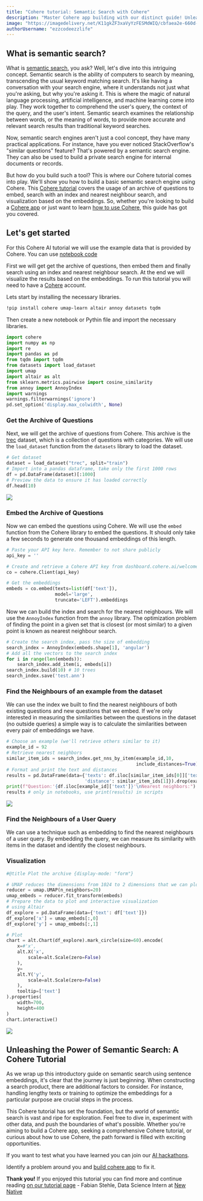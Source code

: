 ```yaml
---
title: "Cohere tutorial: Semantic Search with Cohere"
description: "Master Cohere app building with our distinct guide! Unleash AI potential of your application & create a semantic search marvel. Embrace the Cohere revolution today!"
image: "https://imagedelivery.net/K11gkZF3xaVyYzFESMdWIQ/cbfaea2e-660d-43c4-5e6d-84dcc7d84600/full"
authorUsername: "ezzcodeezzlife"
---
```


## What is semantic search?

What is [semantic search](https://en.wikipedia.org/wiki/Semantic_search), you ask? Well, let's dive into this intriguing concept. Semantic search is the ability of computers to search by meaning, transcending the usual keyword matching search. It's like having a conversation with your search engine, where it understands not just what you're asking, but why you're asking it. This is where the magic of natural language processing, artificial intelligence, and machine learning come into play. They work together to comprehend the user's query, the context of the query, and the user's intent. Semantic search examines the relationship between words, or the meaning of words, to provide more accurate and relevant search results than traditional keyword searches.

Now, semantic search engines aren't just a cool concept, they have many practical applications. For instance, have you ever noticed StackOverflow's "similar questions" feature? That's powered by a semantic search engine. They can also be used to build a private search engine for internal documents or records.

But how do you build such a tool? This is where our Cohere tutorial comes into play. We'll show you how to build a basic semantic search engine using Cohere. This [Cohere tutorial](https://lablab.ai/t/tech/cohere) covers the usage of an archive of questions to embed, search with an index and nearest neighbour search, and visualization based on the embeddings. So, whether you're looking to build a [Cohere app](https://lablab.ai/apps/tech/cohere) or just want to learn [how to use Cohere](https://lablab.ai/tech/cohere), this guide has got you covered.

## Let's get started

For this Cohere AI tutorial we will use the example data that is provided by Cohere. You can use [notebook code](https://colab.research.google.com/github/cohere-ai/notebooks/blob/main/notebooks/Basic_Semantic_Search.ipynb) 

First we will get get the archive of questions, then embed them and finally search using an index and nearest neighbour search. At 
the end we will visualize the results based on the embeddings. To run this tutorial you will need to have a [Cohere](https://cohere.ai/) account. 

Lets start by installing the necessary libraries.

```bash
!pip install cohere umap-learn altair annoy datasets tqdm
```

Then create a new notebook or Pythin file and import the necessary libraries.

```python
import cohere
import numpy as np
import re
import pandas as pd
from tqdm import tqdm
from datasets import load_dataset
import umap
import altair as alt
from sklearn.metrics.pairwise import cosine_similarity
from annoy import AnnoyIndex
import warnings
warnings.filterwarnings('ignore')
pd.set_option('display.max_colwidth', None)
```

### Get the Archive of Questions

Next, we will get the archive of questions from Cohere. This archive is the [trec](https://www.tensorflow.org/datasets/catalog/trec) 
dataset, which is a collection of questions with categories. We will use the `load_dataset` function from the `datasets` library 
to load the dataset.

```python
# Get dataset
dataset = load_dataset("trec", split="train")
# Import into a pandas dataframe, take only the first 1000 rows
df = pd.DataFrame(dataset)[:1000]
# Preview the data to ensure it has loaded correctly
df.head(10)
```

<Img src="https://storage.googleapis.com/lablab-static-eu/images/tutorials/df_cohere.JPG" />

### Embed the Archive of Questions

Now we can embed the questions using Cohere. We will use the `embed` function from the Cohere library to embed the questions.
It should only take a few seconds to generate one thousand embeddings of this length.

```python
# Paste your API key here. Remember to not share publicly
api_key = ''

# Create and retrieve a Cohere API key from dashboard.cohere.ai/welcome/register
co = cohere.Client(api_key)

# Get the embeddings
embeds = co.embed(texts=list(df['text']),
                  model='large',
                  truncate='LEFT').embeddings
```

Now we can build the index and search for the nearest neighbours. We will use the `AnnoyIndex` function from the `annoy` library.
The optimization problem of finding the point in a given set that is closest (or most similar) to a given point is known as nearest neighbour search.

```python
# Create the search index, pass the size of embedding
search_index = AnnoyIndex(embeds.shape[1], 'angular')
# Add all the vectors to the search index
for i in range(len(embeds)):
    search_index.add_item(i, embeds[i])
search_index.build(10) # 10 trees
search_index.save('test.ann')
```

### Find the Neighbours of an example from the dataset

We can use the index we built to find the nearest neighbours of both existing questions and new 
questions that we embed. If we're only interested in measuring the similarities between the questions 
in the dataset (no outside queries) a simple way is to calculate the similarities between every 
pair of embeddings we have.

```python
# Choose an example (we'll retrieve others similar to it)
example_id = 92
# Retrieve nearest neighbors
similar_item_ids = search_index.get_nns_by_item(example_id,10,
                                                include_distances=True)
# Format and print the text and distances
results = pd.DataFrame(data={'texts': df.iloc[similar_item_ids[0]]['text'],
                             'distance': similar_item_ids[1]}).drop(example_id)
print(f"Question:'{df.iloc[example_id]['text']}'\nNearest neighbors:")
results # only in notebooks, use print(results) in scripts
```

<Img src="https://storage.googleapis.com/lablab-static-eu/images/tutorials/cohere_df_2.JPG" />

### Find the Neighbours of a User Query

We can use a technique such as embedding to find the nearest neighbours of a user query. By 
embedding the query, we can measure its similarity with items in the dataset and identify the 
closest neighbours.

### Visualization

```python
#@title Plot the archive {display-mode: "form"}

# UMAP reduces the dimensions from 1024 to 2 dimensions that we can plot
reducer = umap.UMAP(n_neighbors=20) 
umap_embeds = reducer.fit_transform(embeds)
# Prepare the data to plot and interactive visualization
# using Altair
df_explore = pd.DataFrame(data={'text': df['text']})
df_explore['x'] = umap_embeds[:,0]
df_explore['y'] = umap_embeds[:,1]

# Plot
chart = alt.Chart(df_explore).mark_circle(size=60).encode(
    x=#'x',
    alt.X('x',
        scale=alt.Scale(zero=False)
    ),
    y=
    alt.Y('y',
        scale=alt.Scale(zero=False)
    ),
    tooltip=['text']
).properties(
    width=700,
    height=400
)
chart.interactive()
```

<Img src="https://storage.googleapis.com/lablab-static-eu/images/tutorials/cohere_vizusal.JPG" />

## Unleashing the Power of Semantic Search: A Cohere Tutorial

As we wrap up this introductory guide on semantic search using sentence embeddings, it's clear that the journey is just beginning. When constructing a search product, there are additional factors to consider. For instance, handling lengthy texts or training to optimize the embeddings for a particular purpose are crucial steps in the process.

This Cohere tutorial has set the foundation, but the world of semantic search is vast and ripe for exploration. Feel free to dive in, experiment with other data, and push the boundaries of what's possible. Whether you're aiming to build a Cohere app, seeking a comprehensive Cohere tutorial, or curious about how to use Cohere, the path forward is filled with exciting opportunities.

If you want to test what you have learned you can join our [AI hackathons](https://lablab.ai/event/).

Identify a problem around you and [build cohere app](https://lablab.ai/apps/tech/cohere) to fix it.

**Thank you!** If you enjoyed this tutorial you can find more and continue reading [on our tutorial page](https://lablab.ai/t/) - Fabian Stehle, Data Science Intern at [New Native](https://newnative.ai/)
